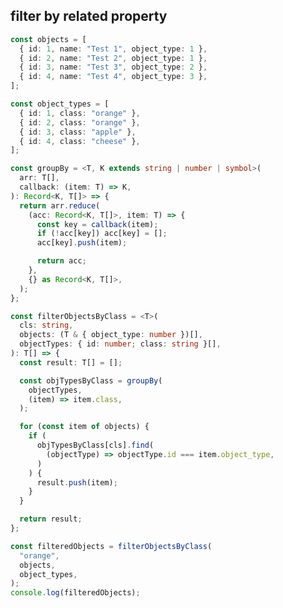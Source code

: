 
## filter by related property

```ts
const objects = [
  { id: 1, name: "Test 1", object_type: 1 },
  { id: 2, name: "Test 2", object_type: 1 },
  { id: 3, name: "Test 3", object_type: 2 },
  { id: 4, name: "Test 4", object_type: 3 },
];

const object_types = [
  { id: 1, class: "orange" },
  { id: 2, class: "orange" },
  { id: 3, class: "apple" },
  { id: 4, class: "cheese" },
];

const groupBy = <T, K extends string | number | symbol>(
  arr: T[],
  callback: (item: T) => K,
): Record<K, T[]> => {
  return arr.reduce(
    (acc: Record<K, T[]>, item: T) => {
      const key = callback(item);
      if (!acc[key]) acc[key] = [];
      acc[key].push(item);

      return acc;
    },
    {} as Record<K, T[]>,
  );
};

const filterObjectsByClass = <T>(
  cls: string,
  objects: (T & { object_type: number })[],
  objectTypes: { id: number; class: string }[],
): T[] => {
  const result: T[] = [];

  const objTypesByClass = groupBy(
    objectTypes,
    (item) => item.class,
  );

  for (const item of objects) {
    if (
      objTypesByClass[cls].find(
        (objectType) => objectType.id === item.object_type,
      )
    ) {
      result.push(item);
    }
  }

  return result;
};

const filteredObjects = filterObjectsByClass(
  "orange",
  objects,
  object_types,
);
console.log(filteredObjects);
```
